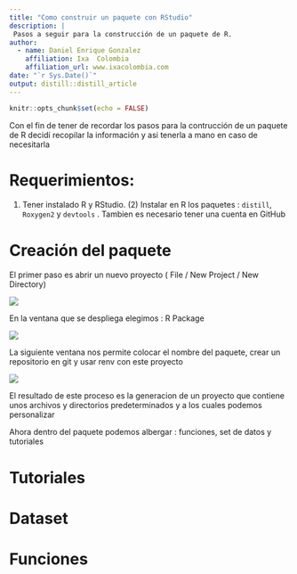```yaml
---
title: "Como construir un paquete con RStudio"
description: |
 Pasos a seguir para la construcción de un paquete de R.
author:
  - name: Daniel Enrique Gonzalez 
    affiliation: Ixa  Colombia
    affiliation_url: www.ixacolombia.com
date: "`r Sys.Date()`"
output: distill::distill_article
---
```


```r
knitr::opts_chunk$set(echo = FALSE)
```

Con el fin de tener de recordar los pasos para la contrucción de un paquete de R decidí recopilar la información y asi tenerla a mano en caso de necesitarla

# Requerimientos: 

(1) Tener instalado R y RStudio. (2) Instalar en R los paquetes : `distill`,  `Roxygen2` y `devtools` . Tambien es necesario tener una cuenta en GitHub

# Creación del paquete

 El primer paso es abrir un nuevo proyecto ( File / New Project / New Directory)        


![](img/menu1.png)

En la ventana que se despliega elegimos : R Package

![](img/menu2.png)


La siguiente ventana nos permite colocar el nombre del paquete, crear un repositorio en git y usar renv con este proyecto

![](img/menu3.png)


El resultado de este proceso es la generacion de un proyecto que contiene unos archivos y directorios predeterminados y a los cuales podemos personalizar


Ahora dentro del paquete podemos albergar : funciones, set de datos y tutoriales

# Tutoriales


# Dataset


# Funciones

